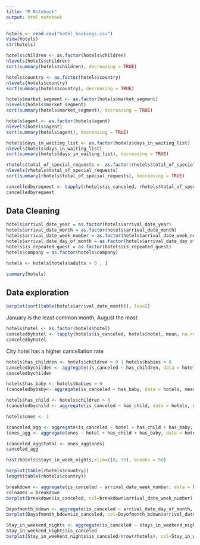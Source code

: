 ```yaml
---
title: "R Notebook"
output: html_notebook
---
```


```r
hotels <- read.csv("hotel_bookings.csv")
View(hotels)
str(hotels)
```

```r
hotels$children <- as.factor(hotels$children)
nlevels(hotels$children)
sort(summary(hotels$children), decreasing = TRUE)
```

```r
hotels$country <- as.factor(hotels$country)
nlevels(hotels$country)
sort(summary(hotels$country), decreasing = TRUE)
```

```r
hotels$market_segment <- as.factor(hotels$market_segment)
nlevels(hotels$market_segment)
sort(summary(hotels$market_segment), decreasing = TRUE)
```

```r
hotels$agent <- as.factor(hotels$agent)
nlevels(hotels$agent)
sort(summary(hotels$agent), decreasing = TRUE)
```

```r
hotels$days_in_waiting_list <- as.factor(hotels$days_in_waiting_list)
nlevels(hotels$days_in_waiting_list)
sort(summary(hotels$days_in_waiting_list), decreasing = TRUE)
```

```r
rhotels$total_of_special_requests <- as.factor(rhotels$total_of_special_requests)
nlevels(rhotels$total_of_special_requests)
sort(summary(rhotels$total_of_special_requests), decreasing = TRUE)
```

```r
cancelledbyrequest <- tapply(rhotels$is_canceled, rhotels$total_of_special_requests, mean, na.rm = TRUE)
cancelledbyrequest
```

## Data Cleaning
```r
hotels$arrival_date_year = as.factor(hotels$arrival_date_year)
hotels$arrival_date_month = as.factor(hotels$arrival_date_month)
hotels$arrival_date_week_number = as.factor(hotels$arrival_date_week_number)
hotels$arrival_date_day_of_month = as.factor(hotels$arrival_date_day_of_month)
hotels$is_repeated_guest = as.factor(hotels$is_repeated_guest)
hotels$company = as.factor(hotels$company)

hotels <- hotels[hotels$adults > 0 , ]

summary(hotels)
```

## Data exploration
```r
barplot(sort(table(hotels$arrival_date_month)), las=2)
```
January is the least common month, August the most

```r
hotels$hotel <- as.factor(hotels$hotel)
canceledbyhotel <- tapply(hotels$is_canceled, hotels$hotel, mean, na.rm=TRUE)
canceledbyhotel
```
City hotel has a higher cancellation rate

```r
hotels$has_children <- hotels$children > 0 | hotels$babies > 0
canceledbychilden <- aggregate(is_canceled ~ has_children, data = hotels, mean)
canceledbychilden
```
```r
hotels$has_baby <- hotels$babies > 0
(canceledbybaby<- aggregate(is_canceled ~ has_baby, data = hotels, mean))

hotels$has_child <- hotels$children > 0
(canceledbychild <- aggregate(is_canceled ~ has_child, data = hotels, mean))

hotels$ones <- 1

(canceled_agg <- aggregate(is_canceled ~ hotel + has_child + has_baby, data = hotels, mean))
(ones_agg <- aggregate(ones ~ hotel + has_child + has_baby, data = hotels, sum))

(canceled_agg$total <- ones_agg$ones)
canceled_agg
```

```r
hist(hotels$stays_in_week_nights,xlim=c(0, 15), breaks = 50)
```

```r
barplot(table(rhotels$country))
length(table(rhotels$country))
```

```r
breakdown <- aggregate(is_canceled ~ arrival_date_week_number, data = hotels, sum, decreasing = TRUE)
colnames = breakdown
barplot(breakdown$is_canceled, col=breakdown$arrival_date_week_number)
```

```r
Dayofmonth_bdown <- aggregate(is_canceled ~ arrival_date_day_of_month, data = hotels, sum, decreasing = TRUE)
barplot(Dayofmonth_bdown$is_canceled, col=Dayofmonth_bdown$arrival_date_day_of_month)
```

```r
Stay_in_weekend_nights <- aggregate(is_canceled ~ stays_in_weekend_nights, data = rhotels, sum, decreasing = TRUE)
Stay_in_weekend_nights$is_canceled
barplot(Stay_in_weekend_nights$is_canceled/nrow(rhotels), col=Stay_in_weekend_nights$Stays_in_weekend_nights)
```



